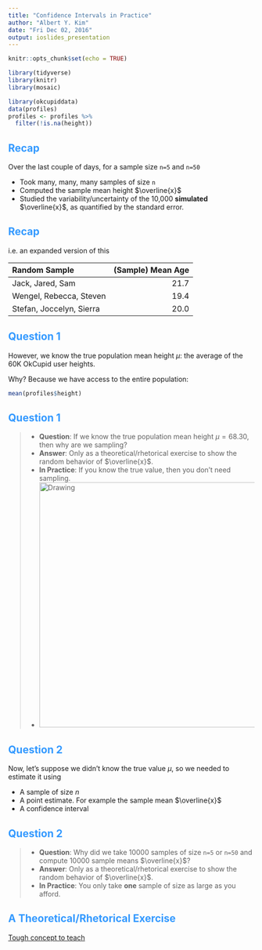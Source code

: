 ```yaml
---
title: "Confidence Intervals in Practice"
author: "Albert Y. Kim"
date: "Fri Dec 02, 2016"
output: ioslides_presentation
---
```


<style>
h2 { 
 color: #3399ff;		
}
h3 { 
 color: #3399ff;		
}
slides > slide.backdrop {
  background: white;
}
</style>

```r
knitr::opts_chunk$set(echo = TRUE)
```

```r
library(tidyverse)
library(knitr)
library(mosaic)

library(okcupiddata)
data(profiles)
profiles <- profiles %>% 
  filter(!is.na(height))
```



## Recap

Over the last couple of days, for a sample size `n=5` and `n=50`

* Took many, many, many samples of size `n`
* Computed the sample mean height $\overline{x}$
* Studied the variability/uncertainty of the 10,000 **simulated** $\overline{x}$, as quantified by the standard error.



## Recap

i.e. an expanded version of this

|Random Sample            | (Sample) Mean Age|
|:------------------------|-----------------:|
|Jack, Jared, Sam         |              21.7|
|Wengel, Rebecca, Steven  |              19.4|
|Stefan, Joccelyn, Sierra |              20.0|



## Question 1

However, we know the true population mean height $\mu$: the average of the 60K
OkCupid user heights.

Why? Because we have access to the entire population:

```r
mean(profiles$height)
```



## Question 1


> * **Question**: If we know the true population mean height $\mu = 68.30$, then why are we sampling?
> * **Answer**: Only as a theoretical/rhetorical exercise to show the random behavior of $\overline{x}$.
> * **In Practice**: If you know the true value, then you don't need sampling.
> * <img src="../figure/target-population-2.png" alt="Drawing" style="width: 500px;"/>



## Question 2

Now, let's suppose we didn't know the true value $\mu$, so we needed to estimate it
using 

* A sample of size $n$
* A point estimate. For example the sample mean $\overline{x}$
* A confidence interval



## Question 2

> * **Question**: Why did we take 10000 samples of size `n=5` or `n=50` and compute 10000 sample means $\overline{x}$?
> * **Answer**: Only as a theoretical/rhetorical exercise to show the random behavior of $\overline{x}$.
> * **In Practice**: You only take **one** sample of size as large as you afford.



## A Theoretical/Rhetorical Exercise

[Tough concept to teach](https://twitter.com/rudeboybert/status/439167809575464961)



